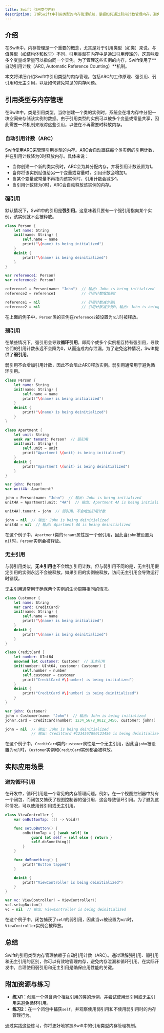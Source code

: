```yaml
---
title: Swift 引用类型内存
description: 了解Swift中引用类型的内存管理机制，掌握如何通过引用计数管理内存，避免内存泄漏和循环引用。
---
```


## 介绍

在Swift中，内存管理是一个重要的概念，尤其是对于引用类型（如类）来说。与值类型（如结构体和枚举）不同，引用类型在内存中是通过引用传递的，这意味着多个变量或常量可以指向同一个实例。为了管理这些实例的内存，Swift使用了**自动引用计数（ARC, Automatic Reference Counting）**机制。

本文将详细介绍Swift中引用类型的内存管理，包括ARC的工作原理、强引用、弱引用和无主引用，以及如何避免常见的内存问题。

## 引用类型与内存管理

在Swift中，类是引用类型。当你创建一个类的实例时，系统会在堆内存中分配一块空间来存储该实例的数据。由于引用类型的实例可以被多个变量或常量共享，因此需要一种机制来跟踪这些引用，以便在不再需要时释放内存。

### 自动引用计数（ARC）

Swift使用ARC来管理引用类型的内存。ARC会自动跟踪每个类实例的引用计数，并在引用计数降为0时释放内存。具体来说：

- 当你创建一个新的类实例时，ARC会为其分配内存，并将引用计数设置为1。
- 当你将该实例赋值给另一个变量或常量时，引用计数会增加1。
- 当某个变量或常量不再指向该实例时，引用计数会减少1。
- 当引用计数降为0时，ARC会自动释放该实例的内存。

### 强引用

默认情况下，Swift中的引用是**强引用**。这意味着只要有一个强引用指向某个实例，该实例就不会被释放。

```swift
class Person {
    let name: String
    init(name: String) {
        self.name = name
        print("\(name) is being initialized")
    }
    deinit {
        print("\(name) is being deinitialized")
    }
}

var reference1: Person?
var reference2: Person?

reference1 = Person(name: "John")  // 输出: John is being initialized
reference2 = reference1            // 引用计数增加到2

reference1 = nil                   // 引用计数减少到1
reference2 = nil                   // 引用计数减少到0，输出: John is being deinitialized
```

在上面的例子中，`Person`类的实例在`reference2`被设置为`nil`时被释放。

### 弱引用

在某些情况下，强引用会导致**循环引用**，即两个或多个实例相互持有强引用，导致它们的引用计数永远不会降为0，从而造成内存泄漏。为了避免这种情况，Swift提供了**弱引用**。

弱引用不会增加引用计数，因此不会阻止ARC释放实例。弱引用通常用于避免循环引用。

```swift
class Person {
    let name: String
    init(name: String) {
        self.name = name
        print("\(name) is being initialized")
    }
    deinit {
        print("\(name) is being deinitialized")
    }
}

class Apartment {
    let unit: String
    weak var tenant: Person?  // 弱引用
    init(unit: String) {
        self.unit = unit
        print("Apartment \(unit) is being initialized")
    }
    deinit {
        print("Apartment \(unit) is being deinitialized")
    }
}

var john: Person?
var unit4A: Apartment?

john = Person(name: "John")  // 输出: John is being initialized
unit4A = Apartment(unit: "4A")  // 输出: Apartment 4A is being initialized

unit4A?.tenant = john  // 弱引用，不会增加引用计数

john = nil  // 输出: John is being deinitialized
unit4A = nil  // 输出: Apartment 4A is being deinitialized
```

在这个例子中，`Apartment`类的`tenant`属性是一个弱引用，因此当`john`被设置为`nil`时，`Person`实例会被释放。

### 无主引用

与弱引用类似，**无主引用**也不会增加引用计数。但与弱引用不同的是，无主引用假定引用的实例永远不会被释放。如果引用的实例被释放，访问无主引用会导致运行时错误。

无主引用通常用于确保两个实例的生命周期相同的情况。

```swift
class Customer {
    let name: String
    var card: CreditCard?
    init(name: String) {
        self.name = name
        print("\(name) is being initialized")
    }
    deinit {
        print("\(name) is being deinitialized")
    }
}

class CreditCard {
    let number: UInt64
    unowned let customer: Customer  // 无主引用
    init(number: UInt64, customer: Customer) {
        self.number = number
        self.customer = customer
        print("CreditCard #\(number) is being initialized")
    }
    deinit {
        print("CreditCard #\(number) is being deinitialized")
    }
}

var john: Customer?
john = Customer(name: "John")  // 输出: John is being initialized
john?.card = CreditCard(number: 1234_5678_9012_3456, customer: john!)  // 输出: CreditCard #1234567890123456 is being initialized

john = nil  // 输出: John is being deinitialized
            // 输出: CreditCard #1234567890123456 is being deinitialized
```

在这个例子中，`CreditCard`类的`customer`属性是一个无主引用，因此当`john`被设置为`nil`时，`Customer`实例和`CreditCard`实例都会被释放。

## 实际应用场景

### 避免循环引用

在开发中，循环引用是一个常见的内存管理问题。例如，在一个视图控制器中持有一个闭包，而闭包又捕获了视图控制器的强引用，这会导致循环引用。为了避免这种情况，可以使用弱引用或无主引用。

```swift
class ViewController {
    var onButtonTap: (() -> Void)?

    func setupButton() {
        onButtonTap = { [weak self] in
            guard let self = self else { return }
            self.doSomething()
        }
    }

    func doSomething() {
        print("Button tapped")
    }

    deinit {
        print("ViewController is being deinitialized")
    }
}

var vc: ViewController? = ViewController()
vc?.setupButton()
vc = nil  // 输出: ViewController is being deinitialized
```

在这个例子中，闭包捕获了`self`的弱引用，因此当`vc`被设置为`nil`时，`ViewController`实例会被释放。

## 总结

Swift的引用类型内存管理依赖于自动引用计数（ARC）。通过理解强引用、弱引用和无主引用的区别，你可以有效地管理内存，避免内存泄漏和循环引用。在实际开发中，合理使用弱引用和无主引用是确保应用性能的关键。

## 附加资源与练习

- **练习1**：创建一个包含两个相互引用的类的示例，并尝试使用弱引用或无主引用来避免循环引用。
- **练习2**：在一个闭包中捕获`self`，并观察使用弱引用和不使用弱引用时的内存管理行为。

通过实践这些练习，你将更好地掌握Swift中的引用类型内存管理机制。